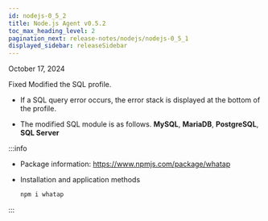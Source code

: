 ```yaml
---
id: nodejs-0_5_2
title: Node.js Agent v0.5.2
toc_max_heading_level: 2
pagination_next: release-notes/nodejs/nodejs-0_5_1
displayed_sidebar: releaseSidebar
---
```


October 17, 2024

<Status priority='0'>Fixed</Status> Modified the SQL profile.

- If a SQL query error occurs, the error stack is displayed at the bottom of the profile.

- The modified SQL module is as follows. **MySQL**, **MariaDB**, **PostgreSQL**, **SQL Server**

:::info

- Package information: https://www.npmjs.com/package/whatap

- Installation and application methods

  ```bash
  npm i whatap
  ```

:::
